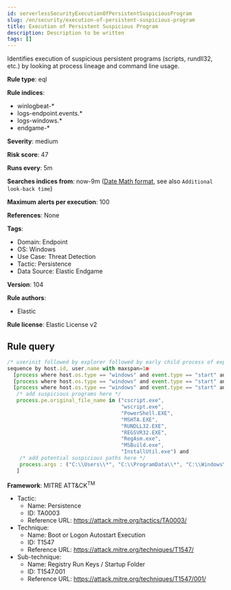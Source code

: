 ```yaml
---
id: serverlessSecurityExecutionOfPersistentSuspiciousProgram
slug: /en/security/execution-of-persistent-suspicious-program
title: Execution of Persistent Suspicious Program
description: Description to be written
tags: []
---
```


<div id="execution-of-persistent-suspicious-program"></div>

Identifies execution of suspicious persistent programs (scripts, rundll32, etc.) by looking at process lineage and command line usage.

**Rule type**: eql

**Rule indices**: 

* winlogbeat-*
* logs-endpoint.events.*
* logs-windows.*
* endgame-*

**Severity**: medium

**Risk score**: 47

**Runs every**: 5m

**Searches indices from**: now-9m ([Date Math format](((ref))/common-options.html#date-math), see also <DocLink id="serverlessSecurityRulesUiCreate" section="set-the-rules-schedule">`Additional look-back time`</DocLink>)

**Maximum alerts per execution**: 100

**References**: None

**Tags**: 

* Domain: Endpoint
* OS: Windows
* Use Case: Threat Detection
* Tactic: Persistence
* Data Source: Elastic Endgame

**Version**: 104

**Rule authors**: 

* Elastic

**Rule license**: Elastic License v2

## Rule query

```js
/* userinit followed by explorer followed by early child process of explorer (unlikely to be launched interactively) within 1m */
sequence by host.id, user.name with maxspan=1m
  [process where host.os.type == "windows" and event.type == "start" and process.name : "userinit.exe" and process.parent.name : "winlogon.exe"]
  [process where host.os.type == "windows" and event.type == "start" and process.name : "explorer.exe"]
  [process where host.os.type == "windows" and event.type == "start" and process.parent.name : "explorer.exe" and
   /* add suspicious programs here */
   process.pe.original_file_name in ("cscript.exe",
                                     "wscript.exe",
                                     "PowerShell.EXE",
                                     "MSHTA.EXE",
                                     "RUNDLL32.EXE",
                                     "REGSVR32.EXE",
                                     "RegAsm.exe",
                                     "MSBuild.exe",
                                     "InstallUtil.exe") and
    /* add potential suspicious paths here */
    process.args : ("C:\\Users\\*", "C:\\ProgramData\\*", "C:\\Windows\\Temp\\*", "C:\\Windows\\Tasks\\*", "C:\\PerfLogs\\*", "C:\\Intel\\*")
   ]

```

**Framework**: MITRE ATT&CK<sup>TM</sup>

* Tactic:
    * Name: Persistence
    * ID: TA0003
    * Reference URL: https://attack.mitre.org/tactics/TA0003/
* Technique:
    * Name: Boot or Logon Autostart Execution
    * ID: T1547
    * Reference URL: https://attack.mitre.org/techniques/T1547/
* Sub-technique:
    * Name: Registry Run Keys / Startup Folder
    * ID: T1547.001
    * Reference URL: https://attack.mitre.org/techniques/T1547/001/

